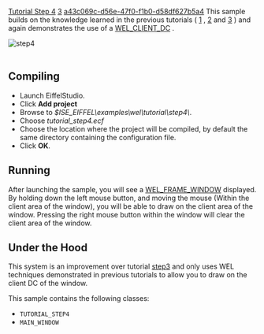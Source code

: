 [[Property:title|Tutorial Step 4]]
[[Property:weight|3]]
[[Property:uuid|a43c069c-d56e-47f0-f1b0-d58df627b5a4]]
This sample builds on the knowledge learned in the previous tutorials ( [[Tutorial Step 1|1]] , [[Tutorial Step 2|2]]  and [[Tutorial Step 3|3]] ) and again demonstrates the use of a [[ref:libraries/wel/reference/wel_client_dc_chart|WEL_CLIENT_DC]] . 
 [[Image:step4|step4]]  <br/>
<br/>

==Compiling==

* Launch EiffelStudio. 
* Click '''Add project'''
* Browse to ''$ISE_EIFFEL\examples\wel\tutorial\step4\''. 
* Choose ''tutorial_step4.ecf''
* Choose the location where the project will be compiled, by default the same directory containing the configuration file. 
* Click '''OK'''. 


==Running==
After launching the sample, you will see a [[ref:libraries/wel/reference/wel_frame_window_chart|WEL_FRAME_WINDOW]]  displayed. By holding down the left mouse button, and moving the mouse (Within the client area of the window), you will be able to draw on the client area of the window. Pressing the right mouse button within the window will clear the client area of the window. 
==Under the Hood==

This system is an improvement over tutorial [[Tutorial Step 3|step3]]  and only uses WEL techniques demonstrated in previous tutorials to allow you to draw on the client DC of the window. 

This sample contains the following classes: 
* <code>TUTORIAL_STEP4</code>
* <code>MAIN_WINDOW</code>





